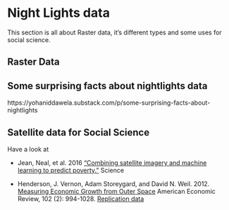 # Night Lights data {#sec-nightlights .unnumbered}

This section is all about Raster data, it's different types and some uses for social science. 

## Raster Data

## Some surprising facts about nightlights data

https://yohaniddawela.substack.com/p/some-surprising-facts-about-nightlights


## Satellite data for Social Science

Have a look at

-   Jean, Neal, et al. 2016 ["Combining satellite imagery and machine learning to predict poverty."](https://www.science.org/doi/full/10.1126/science.aaf7894?casa_token=vIElPwXK8iwAAAAA%3APEuxEqOASCbCw4EmotD1t4qXr8Vs9heB7p7MM2TcUchvpVHqgeU9LejCOSouutlxkOsOKOmFObLUMg) Science

-   Henderson, J. Vernon, Adam Storeygard, and David N. Weil. 2012. [Measuring Economic Growth from Outer Space](https://www.aeaweb.org/articles?id=10.1257/aer.102.2.994) American Economic Review, 102 (2): 994-1028. [Replication data](https://www.openicpsr.org/openicpsr/project/112518/version/V1/view)
